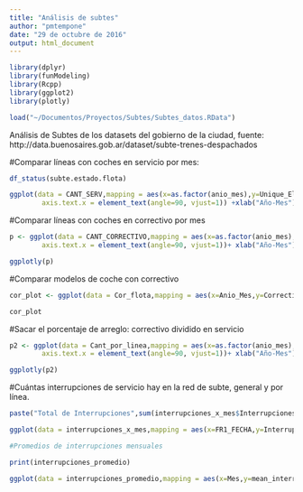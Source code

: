 ```yaml
---
title: "Análisis de subtes"
author: "pmtempone"
date: "29 de octubre de 2016"
output: html_document
---
```

```r
library(dplyr)
library(funModeling)
library(Rcpp)
library(ggplot2)
library(plotly)

load("~/Documentos/Proyectos/Subtes/Subtes_datos.RData")
```

Análisis de Subtes de los datasets del gobierno de la ciudad, fuente: http://data.buenosaires.gob.ar/dataset/subte-trenes-despachados

#Comparar líneas con coches en servicio por mes:

```r
df_status(subte.estado.flota)

ggplot(data = CANT_SERV,mapping = aes(x=as.factor(anio_mes),y=Unique_Elements,group=LINEA))+geom_line(aes(colour = LINEA))+ylab("En Servicio")+theme(text = element_text(size=15),
        axis.text.x = element_text(angle=90, vjust=1)) +xlab("Año-Mes")

```

#Comparar líneas con coches en correctivo por mes 

```r

p <- ggplot(data = CANT_CORRECTIVO,mapping = aes(x=as.factor(anio_mes),y=Correctivo,group=LINEA))+geom_line(aes(colour = LINEA))+theme(text = element_text(size=7),
        axis.text.x = element_text(angle=90, vjust=1))+ xlab("Año-Mes")

ggplotly(p)
```

#Comparar modelos de coche con correctivo

```r

cor_plot <- ggplot(data = Cor_flota,mapping = aes(x=Anio_Mes,y=Correctivo,group=FLOTA))+geom_line(aes(colour = paste(LINEA,FLOTA)))+ylab("En Correctivo")+theme(text = element_text(size=15),axis.text.x = element_text(angle=90, vjust=1),strip.background = element_rect(colour="red", fill="#CCCCFF")) +xlab("Año-Mes")+facet_grid(LINEA~.)+ scale_colour_manual(values=c(1:22))

cor_plot

```

#Sacar el porcentaje de arreglo: correctivo dividido en servicio

```r
p2 <- ggplot(data = Cant_por_linea,mapping = aes(x=as.factor(anio_mes),y=Correctivo/En_servicio,group=LINEA))+geom_line(aes(colour = LINEA))+theme(text = element_text(size=7),
        axis.text.x = element_text(angle=90, vjust=1))+ xlab("Año-Mes")+ylab("porcentaje de arreglo")

ggplotly(p2)
```

#Cuántas interrupciones de servicio hay en la red de subte, general y por línea.

```r

paste("Total de Interrupciones",sum(interrupciones_x_mes$Interrupciones))

ggplot(data = interrupciones_x_mes,mapping = aes(x=FR1_FECHA,y=Interrupciones,group=FR1_LINEA))+geom_line(aes(colour = FR1_LINEA))

#Promedios de interrupciones mensuales

print(interrupciones_promedio)

ggplot(data = interrupciones_promedio,mapping = aes(x=Mes,y=mean_interrupciones,group=FR1_LINEA))+geom_line(aes(colour = FR1_LINEA))

```

